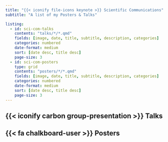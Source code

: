 ```yaml
---
title: "{{< iconify file-icons keynote >}} Scientific Communications"
subtitle: "A list of my Posters & Talks"

listing:
  - id: sci-com-talks
    contents: "talks/*/*.qmd"
    fields: [image, date, title, subtitle, description, categories]
    categories: numbered
    date-format: medium
    sort: [date desc, title desc]
    page-size: 3
  - id: sci-com-posters
    type: grid
    contents: "posters/*/*.qmd"
    fields: [image, date, title, subtitle, description, categories]
    categories: numbered
    date-format: medium
    sort: [date desc, title desc]
    page-size: 3
---
```


## {{< iconify carbon group-presentation >}} Talks

:::{#sci-com-talks}
:::

## {{< fa chalkboard-user >}} Posters

:::{#sci-com-posters}
:::